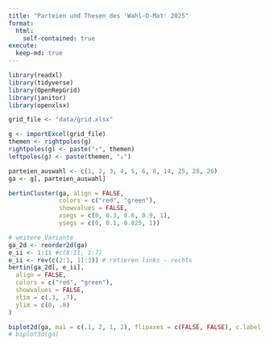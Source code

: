 ```yaml
---
title: "Parteien und Thesen des 'Wahl-O-Mat' 2025"
format: 
  html:
    self-contained: true
execute:
  keep-md: true
---
```


```r
library(readxl)
library(tidyverse)
library(OpenRepGrid)
library(janitor)
library(openxlsx)

grid_file <- "data/grid.xlsx"
```

```r
g <- importExcel(grid_file)
themen <- rightpoles(g)
rightpoles(g) <- paste("↑", themen)
leftpoles(g) <- paste(themen, "↓")

parteien_auswahl <- c(1, 2, 3, 4, 5, 6, 8, 14, 25, 28, 26)
ga <- g[, parteien_auswahl]

```

```r
bertinCluster(ga, align = FALSE, 
              colors = c("red", "green"), 
              showvalues = FALSE, 
              xsegs = c(0, 0.3, 0.6, 0.9, 1), 
              ysegs = c(0, 0.1, 0.825, 1))
```

```r
# weitere Variante
ga_2d <- reorder2d(ga)
e_ii <- 1:11 #c(8:11, 1:7)
e_ii <- rev(c(2:1, 11:3)) # rotieren links - rechts
bertin(ga_2d[, e_ii],
  align = FALSE,
  colors = c("red", "green"),
  showvalues = FALSE, 
  xlim = c(.3, .7), 
  ylim = c(0, .8)
)

```

```r
biplot2d(ga, mai = c(.1, 2, 1, 2), flipaxes = c(FALSE, FALSE), c.label.col = "blue")
# biplot3d(ga)
```

